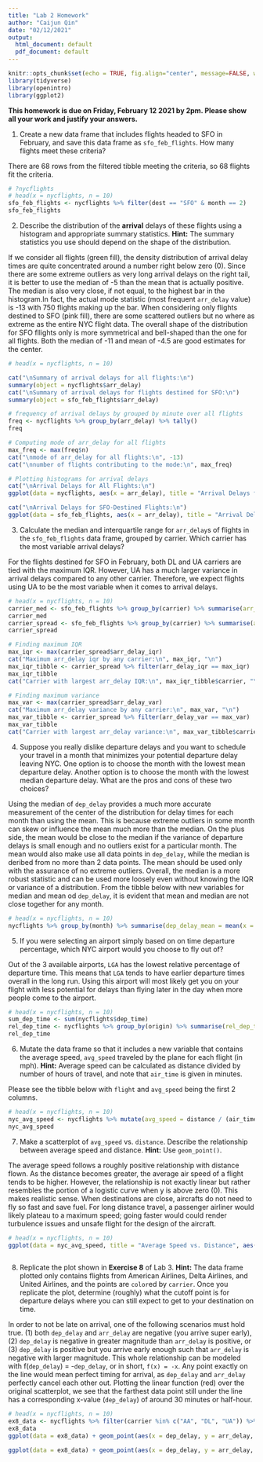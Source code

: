 ---
title: "Lab 2 Homework"
author: "Caijun Qin"
date: "02/12/2021"
output:
  html_document: default
  pdf_document: default
---

```{r setup, include=FALSE}
knitr::opts_chunk$set(echo = TRUE, fig.align="center", message=FALSE, warning=FALSE)
library(tidyverse)
library(openintro)
library(ggplot2)
```

**This homework is due on Friday, February 12 2021 by 2pm. Please show all your work and justify your answers.**

1. Create a new data frame that includes flights headed to SFO in February, and save this data frame as `sfo_feb_flights`. How many flights meet these criteria?

There are 68 rows from the filtered tibble meeting the criteria, so 68 flights fit the criteria.

```{r, echo = TRUE, out.width = '55%'}

# ?nycflights
# head(x = nycflights, n = 10)
sfo_feb_flights <- nycflights %>% filter(dest == "SFO" & month == 2)
sfo_feb_flights

```

2. Describe the distribution of the **arrival** delays of these flights using a histogram and appropriate summary statistics. **Hint:** The summary statistics you use should depend on the shape of the distribution.

If we consider all flights (green fill), the density distribution of arrival delay times are quite concentrated around a number right below zero (0). Since there are some extreme outliers as very long arrival delays on the right tail, it is better to use the median of -5 than the mean that is actually positive. The median is also very close, if not equal, to the highest bar in the histogram.In fact, the actual mode statistic (most frequent `arr_delay` value) is -13 with 750 flights making up the bar. When considering only flights destined to SFO (pink fill), there are some scattered outliers but no where as extreme as the entire NYC flight data. The overall shape of the distribution for SFO fllights only is more symmetrical and bell-shaped than the one for all flights. Both the median of -11 and mean of -4.5 are good estimates for the center. 


```{r, echo = TRUE, out.width = '55%'}

# head(x = nycflights, n = 10)

cat("\nSummary of arrival delays for all flights:\n")
summary(object = nycflights$arr_delay)
cat("\nSummary of arrival delays for flights destined for SFO:\n")
summary(object = sfo_feb_flights$arr_delay)

# frequency of arrival delays by grouped by minute over all flights
freq <- nycflights %>% group_by(arr_delay) %>% tally()
freq

# Computing mode of arr_delay for all flights
max_freq <- max(freq$n)
cat("\nmode of arr_delay for all flights:\n", -13)
cat("\nnumber of flights contributing to the mode:\n", max_freq)

# Plotting histograms for arrival delays
cat("\nArrival Delays for All Flights:\n")
ggplot(data = nycflights, aes(x = arr_delay), title = "Arrival Delays for All Flights") + xlab("Arrival Delay (minutes)") + ylab("Frequency") + scale_x_discrete(limits = seq(-50, 400, 50)) + geom_histogram(bins = 100, color = "red", fill = "green")

cat("\nArrival Delays for SFO-Destined Flights:\n")
ggplot(data = sfo_feb_flights, aes(x = arr_delay), title = "Arrival Delays for SFO-Destined Flights") + xlab("Arrival Delay (minutes)") + ylab("Frequency") + scale_x_discrete(limits = seq(-120, 220, 20)) + geom_histogram(bins = 40, color = "blue", fill = "pink") 

```

3. Calculate the median and interquartile range for `arr_delay`s of flights in the `sfo_feb_flights` data frame, grouped by carrier. Which carrier has the most variable arrival delays?

For the flights destined for SFO in February, both DL and UA carriers are tied with the maximum IQR. However, UA has a much larger variance in arrival delays compared to any other carrier. Therefore, we expect flights using UA to be the most variable when it comes to arrival delays.

```{r, echo = TRUE, out.width = '55%'}

# head(x = nycflights, n = 10)
carrier_med <- sfo_feb_flights %>% group_by(carrier) %>% summarise(arr_delay_med = median(x = arr_delay))
carrier_med
carrier_spread <- sfo_feb_flights %>% group_by(carrier) %>% summarise(arr_delay_iqr = IQR(x = arr_delay), arr_delay_var = var(x = arr_delay))
carrier_spread

# Finding maximum IQR
max_iqr <- max(carrier_spread$arr_delay_iqr)
cat("Maximum arr_delay iqr by any carrier:\n", max_iqr, "\n")
max_iqr_tibble <- carrier_spread %>% filter(arr_delay_iqr == max_iqr)
max_iqr_tibble
cat("Carrier with largest arr_delay IQR:\n", max_iqr_tibble$carrier, "\n")

# Finding maximum variance
max_var <- max(carrier_spread$arr_delay_var)
cat("Maximum arr_delay variance by any carrier:\n", max_var, "\n")
max_var_tibble <- carrier_spread %>% filter(arr_delay_var == max_var)
max_var_tibble
cat("Carrier with largest arr_delay variance:\n", max_var_tibble$carrier, "\n")

```

4. Suppose you really dislike departure delays and you want to schedule your travel in a month that minimizes your potential departure delay leaving NYC. One option is to choose the month with the lowest mean departure delay. Another option is to choose the month with the lowest median departure delay. What are the pros and cons of these two choices?

Using the median of `dep_delay` provides a much more accurate measurement of the center of the distribution for delay times for each month than using the mean. This is because extreme outliers in some month can skew or influence the mean much more than the median. On the plus side, the mean would be close to the median if the variance of departure delays is small enough and no outliers exist for a particular month. The mean would also make use all data points in `dep_delay`, while the median is deribed from no more than 2 data points. The mean should be used only with the assurance of no extreme outliers. Overall, the median is a more robust statistic and can be used more loosely even without knowing the IQR or variance of a distribution. From the tibble below with new variables for median and mean od `dep_delay`, it is evident that mean and median are not close together for any month.

```{r, echo = TRUE, out.width = '55%'}

# head(x = nycflights, n = 10)
nycflights %>% group_by(month) %>% summarise(dep_delay_mean = mean(x = dep_delay), dep_delay_median = median(x = dep_delay))


```


5. If you were selecting an airport simply based on on time departure percentage, which NYC airport would you choose to fly out of?

Out of the 3 available airports, `LGA` has the lowest relative percentage of departure time. This means that `LGA` tends to have earlier departure times overall in the long run. Using this airport will most likely get you on your flight with 
less potential for delays than flying later in the day when more people come to the airport.

```{r, echo = TRUE, out.width = '55%'}

# head(x = nycflights, n = 10)
sum_dep_time <- sum(nycflights$dep_time)
rel_dep_time <- nycflights %>% group_by(origin) %>% summarise(rel_dep_time = sum(dep_time) / sum_dep_time) %>% arrange(rel_dep_time)
rel_dep_time
```

6.  Mutate the data frame so that it includes a new variable that contains the average speed, `avg_speed` traveled by the plane for each flight (in mph).
    **Hint:** Average speed can be calculated as distance divided by number of hours of travel, and note that `air_time` is given in minutes.

Please see the tibble below with `flight` and `avg_speed` being the first 2 columns.

```{r, echo = TRUE, out.width = '55%'}

# head(x = nycflights, n = 10)
nyc_avg_speed <- nycflights %>% mutate(avg_speed = distance / (air_time / 60)) %>% select(flight, avg_speed, everything())
nyc_avg_speed

```

7. Make a scatterplot of `avg_speed` vs. `distance`.
    Describe the relationship between average speed and distance.
    **Hint:** Use `geom_point()`.

The average speed follows a roughly positive relationship with distance flown. As the distance becomes greater, the average air speed of a flight tends to be higher. However, the relationship is not exactly linear but rather resembles the portion of a logistic curve when y is above zero (0). This makes realistic sense. When destinations are close, aircrafts do not need to fly so fast and save fuel. For long distance travel, a passenger airliner would likely plateau to a maximum speed; going faster would could render turbulence issues and unsafe flight for the design of the aircraft.

```{r, echo = TRUE, out.width = '55%'}

# head(x = nycflights, n = 10)
ggplot(data = nyc_avg_speed, title = "Average Speed vs. Distance", aes(x = distance, y = avg_speed)) + xlab("distance (miles)") + ylab("avg_speed (mph)") + geom_point() + geom_smooth()
  
```

8.  Replicate the plot shown in **Exercise 8** of Lab 3.
    **Hint:** The data frame plotted only contains flights from American Airlines, Delta Airlines, and United Airlines, and the points are `color`ed by `carrier`.
    Once you replicate the plot, determine (roughly) what the cutoff point is for departure delays where you can still expect to get to your destination on time.

In order to not be late on arrival, one of the following scenarios must hold true. (1) both `dep_delay` and `arr_delay` are negative (you arrive super early), (2) `dep_delay` is negative in greater magnitude than `arr_delay` is positive, or (3) `dep_delay` is positive but you arrive early enough such that `arr_delay` is negative with larger magnitude. This whole relationship can be modeled with f(`dep_delay`) = -`dep_delay`, or in short, `f(x) = -x`. Any point exactly on the line would mean perfect timing for arrival, as `dep_delay` and `arr_delay` perfectly cancel each other out. Plotting the linear function (red) over the original scatterplot, we see that the farthest data point still under the line has a corresponding x-value (`dep_delay`) of around 30 minutes or half-hour. 

```{r, echo = TRUE, out.width = '55%'}

# head(x = nycflights, n = 10)
ex8_data <- nycflights %>% filter(carrier %in% c("AA", "DL", "UA")) %>% select(arr_delay, dep_delay, carrier)
ex8_data
ggplot(data = ex8_data) + geom_point(aes(x = dep_delay, y = arr_delay, color = carrier)) + theme(panel.grid.major = element_line(color = "white", size = 1.0), panel.grid.minor = element_line(color = "white", size = 0.5))

ggplot(data = ex8_data) + geom_point(aes(x = dep_delay, y = arr_delay, color = carrier)) + scale_x_continuous(breaks = seq(-50, 1000, 100)) + scale_y_continuous(breaks = seq(-50, 1000, 100)) + theme(panel.grid.major = element_line(color = "white", size = 1.0), panel.grid.minor = element_line(color = "white", size = 0.5)) + stat_function(fun = function (x) -x, color = "red")

```